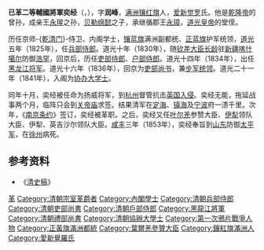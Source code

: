 {{Hatnote|这是[[满族人名|满族人名]]，只称名而不与姓氏连用，其姓氏为[[爱新觉罗氏|爱新觉罗]]。}}
'''已革二等輔國將軍奕经'''（{{lang-mnc|ᡠᡴᠰᡠᠨ <br>ᡳ ᡤᡳᠩ|v=uksun i ging}}，{{bd|1791年||1853年||catIdx=A}}），字'''润峰'''，[[满洲|满洲]][[镶红旗|镶红旗]]人，[[爱新觉罗|爱新觉罗]]氏。他是[[乾隆帝|乾隆帝]]的曾孙，成亲王[[永瑆|永瑆]]之孙，[[贝勒|贝勒]][[绵懿|绵懿]]之子，承继循郡王[[永璋|永璋]]，[[道光皇帝|道光皇帝]]的堂侄。

历任京师-{[[乾清门|乾清门]]}-侍卫、内阁学士，[[镶蓝旗|镶蓝旗]]满洲副都统、[[正蓝旗|正蓝旗]]护军统领，[[道光|道光]]五年（1825年），任[[兵部侍郎|兵部侍郎]]。道光十年（1830年），随[[钦差大臣|钦差大臣]][[长龄|长龄]]驻[[新疆|新疆]][[喀什噶尔|喀什噶尔]]防御[[浩罕|浩罕]]，回京后，历任[[吏部侍郎|吏部侍郎]]、[[户部侍郎|户部侍郎]]。道光十四年（1834年），出任[[黑龙江将军|黑龙江将军]]。道光十六年（1836年），回京为[[吏部尚书|吏部尚书]]，兼[[步军统领|步军统领]]。道光二十一年（1841年），入阁为[[协办大学士|协办大学士]]。

同年十月，奕经被任命为扬威将军，到[[杭州|杭州]]督管抗击[[英国|英国]][[鸦片战争|入侵]]。奕经无能，拖延战事两个月，临阵只会到[[关帝庙|关帝庙]]求签。结果清军在[[定海|定海]]、[[镇海区_(宁波市)|镇海]]及[[宁波|宁波]]府一溃千里。次年，《[[南京条约|南京条约]]》签订，奕经被革职。之后，奕经又任[[叶尔羌|叶尔羌]]参赞大臣、[[伊犁|伊犁]]领队大臣、伊犁、英吉沙尔领队大臣。[[咸丰|咸丰]]三年（1853年），奕经奉旨到[[山东|山东]]防御[[太平军|太平军]]，在[[徐州|徐州]]病死。

==参考资料==
*《[[清史稿|清史稿]]》
{{start box}}
{{s-off}}
{{succession box|[[宗室耆英|宗室耆英]]|[[宗室恩桂|宗室恩桂]]|[[清朝吏部尚書列表|吏部滿尚書]]|<small>道光十六年九月己酉－道光二十二年十月甲午</small><br><sub>1836年11月7日 - 1842年11月21日</sub>}}
{{end box}}
{{DEFAULTSORT:Yi}}
[[Category:清朝輔國將軍|革]]
[[Category:清朝宗室革爵者|Category:清朝宗室革爵者]]
[[Category:內閣學士|Category:內閣學士]]
[[Category:清朝兵部侍郎|Category:清朝兵部侍郎]]
[[Category:清朝吏部尚書|Category:清朝吏部尚書]]
[[Category:清朝戶部侍郎|Category:清朝戶部侍郎]]
[[Category:黑龍江將軍|Category:黑龍江將軍]]
[[Category:清朝禮部尚書|Category:清朝禮部尚書]]
[[Category:清朝協辦大學士|Category:清朝協辦大學士]]
[[Category:第一次鴉片戰爭人物|Category:第一次鴉片戰爭人物]]
[[Category:正黃旗滿洲都統|Category:正黃旗滿洲都統]]
[[Category:葉爾羌參贊大臣|Category:葉爾羌參贊大臣]]
[[Category:鑲紅旗滿洲人|Category:鑲紅旗滿洲人]]
[[Category:愛新覺羅氏|Category:愛新覺羅氏]]